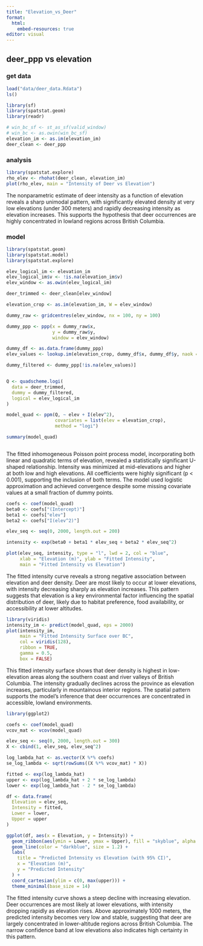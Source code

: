 ```yaml
---
title: "Elevation_vs_Deer"
format:
  html:
    embed-resources: true
editor: visual
---
```


## deer_ppp vs elevation

### get data

```r
load("data/deer_data.Rdata")
ls()
```

```r
library(sf)
library(spatstat.geom)
library(readr)

# win_bc_sf <- st_as_sf(valid_window)
# win_bc <- as.owin(win_bc_sf)
elevation_im <- as.im(elevation_im)
deer_clean <- deer_ppp
```

### analysis

```r
library(spatstat.explore)
rho_elev <- rhohat(deer_clean, elevation_im)
plot(rho_elev, main = "Intensity of Deer vs Elevation")
```

The nonparametric estimate of deer intensity as a function of elevation reveals a sharp unimodal pattern, with significantly elevated density at very low elevations (under 300 meters) and rapidly decreasing intensity as elevation increases. This supports the hypothesis that deer occurrences are highly concentrated in lowland regions across British Columbia.

### model

```r
library(spatstat.geom)
library(spatstat.model)
library(spatstat.explore)  

elev_logical_im <- elevation_im
elev_logical_im$v <- !is.na(elevation_im$v)
elev_window <- as.owin(elev_logical_im)

deer_trimmed <- deer_clean[elev_window]

elevation_crop <- as.im(elevation_im, W = elev_window)

dummy_raw <- gridcentres(elev_window, nx = 100, ny = 100)

dummy_ppp <- ppp(x = dummy_raw$x,
                 y = dummy_raw$y,
                 window = elev_window)

dummy_df <- as.data.frame(dummy_ppp)
elev_values <- lookup.im(elevation_crop, dummy_df$x, dummy_df$y, naok = TRUE)

dummy_filtered <- dummy_ppp[!is.na(elev_values)]


Q <- quadscheme.logi(
  data = deer_trimmed,
  dummy = dummy_filtered,
  logical = elev_logical_im
)

model_quad <- ppm(Q, ~ elev + I(elev^2), 
                  covariates = list(elev = elevation_crop),
                  method = "logi")

summary(model_quad)



```

The fitted inhomogeneous Poisson point process model, incorporating both linear and quadratic terms of elevation, revealed a statistically significant U-shaped relationship. Intensity was minimized at mid-elevations and higher at both low and high elevations. All coefficients were highly significant (p \< 0.001), supporting the inclusion of both terms. The model used logistic approximation and achieved convergence despite some missing covariate values at a small fraction of dummy points.

```r
coefs <- coef(model_quad)
beta0 <- coefs["(Intercept)"]
beta1 <- coefs["elev"]
beta2 <- coefs["I(elev^2)"]

elev_seq <- seq(0, 2000, length.out = 200)

intensity <- exp(beta0 + beta1 * elev_seq + beta2 * elev_seq^2)

plot(elev_seq, intensity, type = "l", lwd = 2, col = "blue",
     xlab = "Elevation (m)", ylab = "Fitted Intensity",
     main = "Fitted Intensity vs Elevation")
```

The fitted intensity curve reveals a strong negative association between elevation and deer density. Deer are most likely to occur at lower elevations, with intensity decreasing sharply as elevation increases. This pattern suggests that elevation is a key environmental factor influencing the spatial distribution of deer, likely due to habitat preference, food availability, or accessibility at lower altitudes.

```r
library(viridis)
intensity_im <- predict(model_quad, eps = 2000)
plot(intensity_im,
     main = "Fitted Intensity Surface over BC",
     col = viridis(128),
     ribbon = TRUE,
     gamma = 0.5,   
     box = FALSE)

```

This fitted intensity surface shows that deer density is highest in low-elevation areas along the southern coast and river valleys of British Columbia. The intensity gradually declines across the province as elevation increases, particularly in mountainous interior regions. The spatial pattern supports the model’s inference that deer occurrences are concentrated in accessible, lowland environments.

```r
library(ggplot2)

coefs <- coef(model_quad)
vcov_mat <- vcov(model_quad)

elev_seq <- seq(0, 2000, length.out = 300)
X <- cbind(1, elev_seq, elev_seq^2)

log_lambda_hat <- as.vector(X %*% coefs)
se_log_lambda <- sqrt(rowSums((X %*% vcov_mat) * X))

fitted <- exp(log_lambda_hat)
upper <- exp(log_lambda_hat + 2 * se_log_lambda)
lower <- exp(log_lambda_hat - 2 * se_log_lambda)

df <- data.frame(
  Elevation = elev_seq,
  Intensity = fitted,
  Lower = lower,
  Upper = upper
)

ggplot(df, aes(x = Elevation, y = Intensity)) +
  geom_ribbon(aes(ymin = Lower, ymax = Upper), fill = "skyblue", alpha = 0.3) +
  geom_line(color = "darkblue", size = 1.2) +
  labs(
    title = "Predicted Intensity vs Elevation (with 95% CI)",
    x = "Elevation (m)",
    y = "Predicted Intensity"
  ) +
  coord_cartesian(ylim = c(0, max(upper))) +
  theme_minimal(base_size = 14)

```

The fitted intensity curve shows a steep decline with increasing elevation. Deer occurrences are most likely at lower elevations, with intensity dropping rapidly as elevation rises. Above approximately 1000 meters, the predicted intensity becomes very low and stable, suggesting that deer are largely concentrated in lower-altitude regions across British Columbia. The narrow confidence band at low elevations also indicates high certainty in this pattern.
